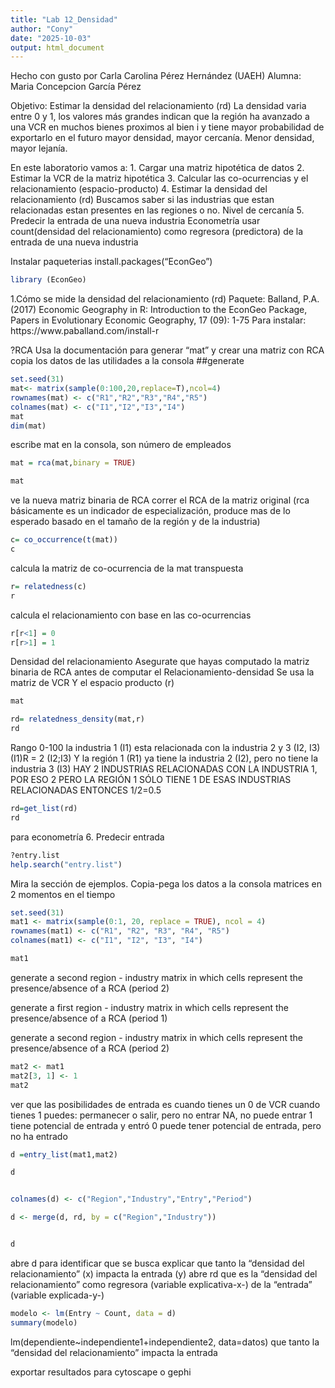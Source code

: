 ```yaml
---
title: "Lab 12_Densidad"
author: "Cony"
date: "2025-10-03"
output: html_document
---
```


Hecho con gusto por Carla Carolina Pérez Hernández (UAEH)
Alumna: Maria Concepcion García Pérez


Objetivo: Estimar la densidad del relacionamiento (rd)
La densidad varia entre 0 y 1, los valores más grandes indican que la región ha avanzado a
una VCR en muchos bienes proximos al bien i y tiene mayor probabilidad de exportarlo en el futuro
mayor densidad, mayor cercanía. Menor densidad, mayor lejanía.

En este laboratorio vamos a:
1. Cargar una matriz hipotética de datos
2. Estimar la VCR de la matriz hipotética
3. Calcular las co-ocurrencias y el relacionamiento (espacio-producto)
4. Estimar la densidad del relacionamiento (rd)
Buscamos saber si las industrias que estan relacionadas estan presentes en las regiones o no. Nivel de cercanía
5. Predecir la entrada de una nueva industria
Econometría usar count(densidad del relacionamiento) como regresora (predictora) de la entrada de una nueva industria

Instalar paqueterias
install.packages("EconGeo")
```r

library (EconGeo)
```

1.Cómo se mide la densidad del relacionamiento (rd)
Paquete: Balland, P.A. (2017) Economic Geography in R: Introduction to the EconGeo Package, Papers in Evolutionary Economic Geography, 17 (09): 1-75 
Para instalar: https://www.paballand.com/install-r

?RCA
Usa la documentación para generar "mat" y crear una matriz con RCA
copia los datos de las utilidades a la consola ##generate

```r
set.seed(31)
mat<- matrix(sample(0:100,20,replace=T),ncol=4)
rownames(mat) <- c("R1","R2","R3","R4","R5")
colnames(mat) <- c("I1","I2","I3","I4")
mat
dim(mat)
```
escribe mat en la consola, son número de empleados

```r
mat = rca(mat,binary = TRUE)

mat
```
ve la nueva matriz binaria de RCA
correr el RCA de la matriz original (rca básicamente es un indicador de especialización,
produce mas de lo esperado basado en el tamaño de la región y de la industria)

```r
c= co_occurrence(t(mat))
c
```

calcula la matriz de co-ocurrencia de la mat transpuesta
```r
r= relatedness(c)
r
```
calcula el relacionamiento con base en las co-ocurrencias
```r
r[r<1] = 0
r[r>1] = 1
```

Densidad del relacionamiento
Asegurate que hayas computado la matriz binaria de RCA antes de computar el Relacionamiento-densidad
Se usa la matriz de VCR Y el espacio producto (r)
```r
mat

rd= relatedness_density(mat,r)
rd
```

Rango 0-100
la industria 1 (I1) esta relacionada con la industria 2 y 3 (I2, I3) (I1)R = 2 (I2;I3)
Y la región 1 (R1) ya tiene la industria 2 (I2), pero no tiene la industria 3 (I3)
HAY 2 INDUSTRIAS RELACIONADAS CON LA INDUSTRIA 1, POR ESO 2
PERO LA REGIÓN 1 SÓLO TIENE 1 DE ESAS INDUSTRIAS RELACIONADAS
ENTONCES 1/2=0.5
```r
rd=get_list(rd)
rd
```
para econometría
6. Predecir entrada
```r
?entry.list
help.search("entry.list")
```
Mira la sección de ejemplos. Copia-pega los datos a la consola
matrices en 2 momentos en el tiempo

```r
set.seed(31)
mat1 <- matrix(sample(0:1, 20, replace = TRUE), ncol = 4)
rownames(mat1) <- c("R1", "R2", "R3", "R4", "R5")
colnames(mat1) <- c("I1", "I2", "I3", "I4")

mat1
```
generate a second region - industry matrix in which cells represent the presence/absence
of a RCA (period 2)

generate a first region - industry matrix in which cells represent the presence/absence
of a RCA (period 1)

generate a second region - industry matrix in which cells represent the presence/absence
of a RCA (period 2)
```r
mat2 <- mat1
mat2[3, 1] <- 1
mat2
```

ver que las posibilidades de entrada es cuando tienes un 0 de VCR
cuando tienes 1 puedes: permanecer o salir, pero no entrar
NA, no puede entrar
1 tiene potencial de entrada y entró
0 puede tener potencial de entrada, pero no ha entrado
```r
d =entry_list(mat1,mat2)

d


colnames(d) <- c("Region","Industry","Entry","Period")

d <- merge(d, rd, by = c("Region","Industry"))


d


```
abre d para identificar que se busca explicar que tanto la "densidad del relacionamiento" (x) impacta la entrada (y)
abre rd que es la "densidad del relacionamiento" como regresora (variable explicativa-x-) de la "entrada" (variable explicada-y-)
```r
modelo <- lm(Entry ~ Count, data = d)
summary(modelo)
```
lm(dependiente~independiente1+independiente2, data=datos)
que tanto la "densidad del relacionamiento" impacta la entrada

exportar resultados para cytoscape o gephi

